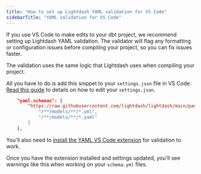 ```yaml
---
title: "How to set up Lightdash YAML validation for VS Code"
sidebarTitle: "YAML validation for VS Code"
---
```


If you use VS Code to make edits to your dbt project, we recommend setting up Lightdash YAML validation. The validator will flag any formatting or configuration issues before compiling your project, so you can fix issues faster.

The validation uses the same logic that Lightdash uses when compiling your project.

All you have to do is add this snippet to your `settings.json` file in VS Code. [Read this guide](https://code.visualstudio.com/docs/getstarted/settings#%5Fsettings-json-file) to details on how to edit your `settings.json`.

```json
    "yaml.schemas": {
        "https://raw.githubusercontent.com/lightdash/lightdash/main/packages/common/src/schemas/json/lightdash-dbt-2.0.json": [
            "/**/models/**/*.yml",
            "/**/models/**/*.yaml"
        ]
    },
```

You'll also need to [install the YAML VS Code extension](https://marketplace.visualstudio.com/items?itemName=redhat.vscode-yaml) for validation to work.

Once you have the extension installed and settings updated, you'll see warnings like this when working on your `schema.yml` files.

<Frame>
  <img src="/images/guides/vs-code-error-799eb7e9b48916f2f57100a0c87095e4.png" alt=""/>
</Frame>
